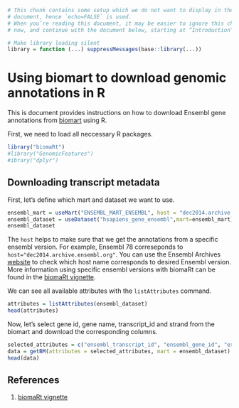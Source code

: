```r
# This chunk contains some setup which we do not want to display in the final
# document, hence `echo=FALSE` is used.
# When you’re reading this document, it may be easier to ignore this chunk for
# now, and continue with the document below, starting at “Introduction”

# Make library loading silent
library = function (...) suppressMessages(base::library(...))
```
Using biomart to download genomic annotations in R
===================================================

This is document provides instructions on how to download Ensembl gene annotations from [biomart](http://www.ensembl.org/biomart/) using R. 

First, we need to load all neccessary R packages.

```r
library("biomaRt")
#library("GenomicFeatures")
#ibrary("dplyr")
```

## Downloading transcript metadata
First, let's define which mart and dataset we want to use. 
```r
ensembl_mart = useMart("ENSEMBL_MART_ENSEMBL", host = "dec2014.archive.ensembl.org")
ensembl_dataset = useDataset("hsapiens_gene_ensembl",mart=ensembl_mart)
ensembl_dataset
```
The `host` helps to make sure that we get the annotations from a specific ensembl version. For example, Ensembl 78 correseponds to `host="dec2014.archive.ensembl.org"`. You can use the Ensembl Archives [website](http://www.ensembl.org/info/website/archives/index.html) to check which host name corresponds to desired Ensembl version. More information using specific ensembl versions with biomaRt can be found in the [biomaRt vignette].

We can see all available attributes with the `listAttributes` command. 
```r
attributes = listAttributes(ensembl_dataset)
head(attributes)
```

Now, let's select gene id, gene name, transcript_id and strand from the biomart and download the corresponding columns.
```r
selected_attributes = c("ensembl_transcript_id", "ensembl_gene_id", "external_gene_name", "strand")
data = getBM(attributes = selected_attributes, mart = ensembl_dataset)
head(data)
```


## References
1. [biomaRt vignette]

[biomaRt vignette]:http://www.bioconductor.org/packages/release/bioc/vignettes/biomaRt/inst/doc/biomaRt.pdf
